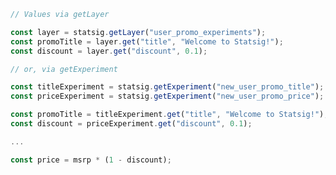 ```typescript
// Values via getLayer

const layer = statsig.getLayer("user_promo_experiments");
const promoTitle = layer.get("title", "Welcome to Statsig!");
const discount = layer.get("discount", 0.1);

// or, via getExperiment

const titleExperiment = statsig.getExperiment("new_user_promo_title");
const priceExperiment = statsig.getExperiment("new_user_promo_price");

const promoTitle = titleExperiment.get("title", "Welcome to Statsig!");
const discount = priceExperiment.get("discount", 0.1);

...

const price = msrp * (1 - discount);
```
